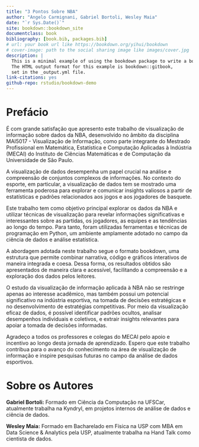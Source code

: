 ---
title: "3 Pontos Sobre NBA"
author: "Angelo Carmignani, Gabriel Bortoli, Wesley Maia"
date: "`r Sys.Date()`"
site: bookdown::bookdown_site
documentclass: book
bibliography: [book.bib, packages.bib]
# url: your book url like https://bookdown.org/yihui/bookdown
# cover-image: path to the social sharing image like images/cover.jpg
description: |
  This is a minimal example of using the bookdown package to write a book.
  The HTML output format for this example is bookdown::gitbook,
  set in the _output.yml file.
link-citations: yes
github-repo: rstudio/bookdown-demo
---

# Prefácio {.unnumbered}

É com grande satisfação que apresento este trabalho de visualização de informação sobre dados da NBA, desenvolvido no âmbito da disciplina MAI5017 - Visualização de Informação, como parte integrante do Mestrado Profissional em Matemática, Estatística e Computação Aplicadas à Indústria (MECAI) do Instituto de Ciências Matemáticas e de Computação da Universidade de São Paulo.

A visualização de dados desempenha um papel crucial na análise e compreensão de conjuntos complexos de informações. No contexto do esporte, em particular, a visualização de dados tem se mostrado uma ferramenta poderosa para explorar e comunicar insights valiosos a partir de estatísticas e padrões relacionados aos jogos e aos jogadores de basquete.

Este trabalho tem como objetivo principal explorar os dados da NBA e utilizar técnicas de visualização para revelar informações significativas e interessantes sobre as partidas, os jogadores, as equipes e as tendências ao longo do tempo. Para tanto, foram utilizadas ferramentas e técnicas de programação em Python, um ambiente amplamente adotado no campo da ciência de dados e análise estatística.

A abordagem adotada neste trabalho segue o formato bookdown, uma estrutura que permite combinar narrativa, código e gráficos interativos de maneira integrada e coesa. Dessa forma, os resultados obtidos são apresentados de maneira clara e acessível, facilitando a compreensão e a exploração dos dados pelos leitores.

O estudo da visualização de informação aplicada à NBA não se restringe apenas ao interesse acadêmico, mas também possui um potencial significativo na indústria esportiva, na tomada de decisões estratégicas e no desenvolvimento de estratégias competitivas. Por meio da visualização eficaz de dados, é possível identificar padrões ocultos, analisar desempenhos individuais e coletivos, e extrair insights relevantes para apoiar a tomada de decisões informadas.

Agradeço a todos os professores e colegas do MECAI pelo apoio e incentivo ao longo desta jornada de aprendizado. Espero que este trabalho contribua para o avanço do conhecimento na área de visualização de informação e inspire pesquisas futuras no campo da análise de dados esportivos.

# Sobre os Autores {#author .unnumbered}

**Gabriel Bortoli:** Formado em Ciência da Computação na UFSCar, atualmente trabalha na Kyndryl, em projetos internos de análise de dados e ciência de dados.

**Wesley Maia:** Formado em Bacharelado em Física na USP com MBA em Data Science & Analytics pela USP, atualmente trabalha na Hand Talk como cientista de dados.
